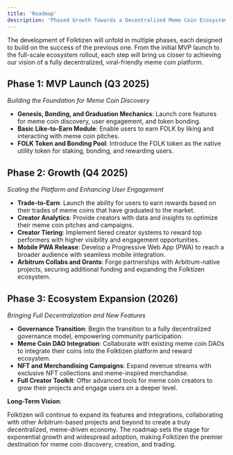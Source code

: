 ```yaml
---
title: 'Roadmap'
description: 'Phased Growth Towards a Decentralized Meme Coin Ecosystem'
---
```


The development of Folktizen will unfold in multiple phases, each designed to build on the success of the previous one. From the initial MVP launch to the full-scale ecosystem rollout, each step will bring us closer to achieving our vision of a fully decentralized, viral-friendly meme coin platform.

## Phase 1: MVP Launch (Q3 2025)

*Building the Foundation for Meme Coin Discovery*

- **Genesis, Bonding, and Graduation Mechanics**: Launch core features for meme coin discovery, user engagement, and token bonding.
- **Basic Like-to-Earn Module**: Enable users to earn FOLK by liking and interacting with meme coin pitches.
- **FOLK Token and Bonding Pool**: Introduce the FOLK token as the native utility token for staking, bonding, and rewarding users.

## Phase 2: Growth (Q4 2025)

*Scaling the Platform and Enhancing User Engagement*

- **Trade-to-Earn**: Launch the ability for users to earn rewards based on their trades of meme coins that have graduated to the market.
- **Creator Analytics**: Provide creators with data and insights to optimize their meme coin pitches and campaigns.
- **Creator Tiering**: Implement tiered creator systems to reward top performers with higher visibility and engagement opportunities.
- **Mobile PWA Release**: Develop a Progressive Web App (PWA) to reach a broader audience with seamless mobile integration.
- **Arbitrum Collabs and Grants**: Forge partnerships with Arbitrum-native projects, securing additional funding and expanding the Folktizen ecosystem.

## Phase 3: Ecosystem Expansion (2026)

*Bringing Full Decentralization and New Features*

- **Governance Transition**: Begin the transition to a fully decentralized governance model, empowering community participation.
- **Meme Coin DAO Integration**: Collaborate with existing meme coin DAOs to integrate their coins into the Folktizen platform and reward ecosystem.
- **NFT and Merchandising Campaigns**: Expand revenue streams with exclusive NFT collections and meme-inspired merchandise.
- **Full Creator Toolkit**: Offer advanced tools for meme coin creators to grow their projects and engage users on a deeper level.

**Long-Term Vision**:

Folktizen will continue to expand its features and integrations, collaborating with other Arbitrum-based projects and beyond to create a truly decentralized, meme-driven economy. The roadmap sets the stage for exponential growth and widespread adoption, making Folktizen the premier destination for meme coin discovery, creation, and trading.
